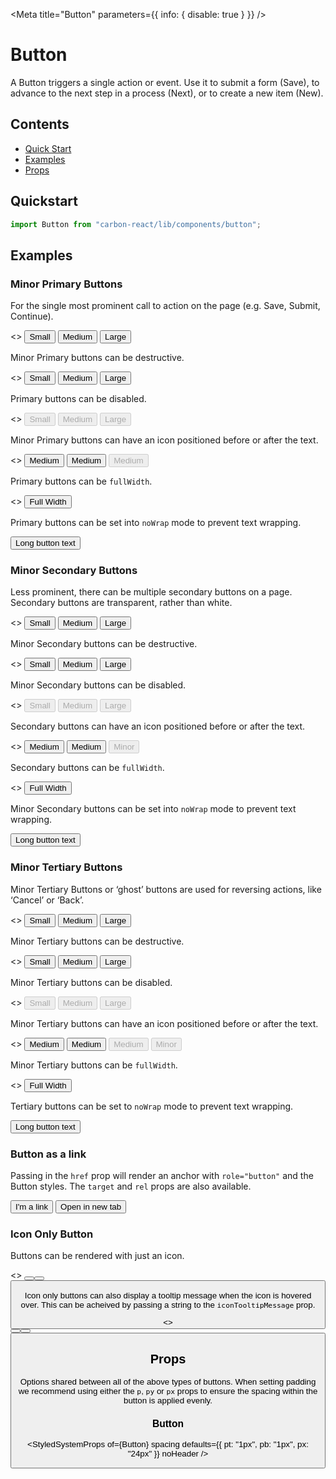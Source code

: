 
<Meta title="Button" parameters={{ info: { disable: true } }} />

# Button

A Button triggers a single action or event.
Use it to submit a form (Save), to advance to the next step in a process (Next), or to create a new item (New).

## Contents

- [Quick Start](#quick-start)
- [Examples](#examples)
- [Props](#props)

## Quickstart

```javascript
import Button from "carbon-react/lib/components/button";
```

## Examples

### Minor Primary Buttons

For the single most prominent call to action on the page (e.g. Save, Submit, Continue).

<Canvas>
  <Story name="minor/primary">
    <>
      <Button mt={2} buttonType="primary" isMinor={true} size="small">
        Small
      </Button>
      <Button mt={2} buttonType="primary" isMinor={true} ml={2}>
        Medium
      </Button>
      <Button mt={2} buttonType="primary" isMinor={true} size="large" ml={2}>
        Large
      </Button>
    </>
  </Story>
</Canvas>

Minor Primary buttons can be destructive.

<Canvas>
  <Story name="minor/primary/destructive">
    <>
      <Button mt={2} buttonType="primary" isMinor={true} destructive size="small">
        Small
      </Button>
      <Button mt={2} buttonType="primary" isMinor={true} destructive ml={2}>
        Medium
      </Button>
      <Button mt={2} buttonType="primary" isMinor={true} destructive size="large" ml={2}>
        Large
      </Button>
    </>
  </Story>
</Canvas>

Primary buttons can be disabled.

<Canvas>
  <Story name="minor/primary/disabled">
    <>
      <Button mt={2} buttonType="primary" isMinor={true} disabled size="small">
        Small
      </Button>
      <Button mt={2} buttonType="primary" isMinor={true} disabled ml={2}>
        Medium
      </Button>
      <Button mt={2} buttonType="primary" isMinor={true} disabled size="large" ml={2}>
        Large
      </Button>
    </>
  </Story>
</Canvas>

Minor Primary buttons can have an icon positioned before or after the text.

<Canvas>
  <Story name="minor/primary/icon">
    <>
      <Button mt={2} buttonType="primary" isMinor={true} iconType="print">
        Medium
      </Button>
      <Button
        mt={2}
        buttonType="primary"
        destructive
        iconType="delete"
        iconPosition="after"
        ml={2}
        isMinor={true}
      >
        Medium
      </Button>
      <Button
        mt={2}
        buttonType="primary"
        disabled
        iconType="print"
        iconPosition="after"
        ml={2}
        isMinor={true}
      >
        Medium
      </Button>
    </>
  </Story>
</Canvas>

Primary buttons can be `fullWidth`.

<Canvas>
  <Story name="minor/primary/full-width">
    <>
      <Button mt={2} buttonType="primary" isMinor={true} fullWidth>
        Full Width
      </Button>
    </>
  </Story>
</Canvas>

Primary buttons can be set into `noWrap` mode to prevent text wrapping.

<Canvas>
  <Story name="minor/primary/noWrap">
    <Button mt={2} buttonType="primary" isMinor={true} noWrap>
      Long button text
    </Button>
  </Story>
</Canvas>

### Minor Secondary Buttons

Less prominent, there can be multiple secondary buttons on a page.
Secondary buttons are transparent, rather than white.

<Canvas>
  <Story name="minor/secondary">
    <>
      <Button mt={2} size="small" isMinor={true} ml={2}>
        Small
      </Button>
      <Button mt={2} ml={2} isMinor={true}>
        Medium
      </Button>
      <Button mt={2} size="large" ml={2} isMinor={true}>
        Large
      </Button>
    </>
  </Story>
</Canvas>

Minor Secondary buttons can be destructive.

<Canvas>
  <Story name="minor/secondary/destructive">
    <>
      <Button mt={2} destructive size="small" isMinor={true} ml={2}>
        Small
      </Button>
      <Button mt={2} destructive ml={2} isMinor={true}>
        Medium
      </Button>
      <Button mt={2} destructive size="large" ml={2} isMinor={true}>
        Large
      </Button>
    </>
  </Story>
</Canvas>

Minor Secondary buttons can be disabled.

<Canvas>
  <Story name="minor/secondary/disabled">
    <>
      <Button mt={2} size="small" disabled isMinor={true} ml={2}>
        Small
      </Button>
      <Button mt={2} disabled ml={2} isMinor={true}>
        Medium
      </Button>
      <Button mt={2} size="large" disabled ml={2} isMinor={true}>
        Large
      </Button>
    </>
  </Story>
</Canvas>

Secondary buttons can have an icon positioned before or after the text.

<Canvas>
  <Story name="minor/secondary/icon">
    <>
      <Button mt={2} iconType="print" isMinor={true} ml={2}>
        Medium
      </Button>
      <Button mt={2} destructive iconType="delete" iconPosition="after" ml={2} isMinor={true}>
        Medium
      </Button>
      <Button mt={2} disabled iconType="print" iconPosition="after" ml={2} isMinor={true}>
        Minor
      </Button>
    </>
  </Story>
</Canvas>

Secondary buttons can be `fullWidth`.

<Canvas>
  <Story name="minor/secondary/full-width">
    <>
      <Button mt={2} buttonType="secondary" fullWidth>
        Full Width
      </Button>
    </>
  </Story>
</Canvas>

Minor Secondary buttons can be set into `noWrap` mode to prevent text wrapping.

<Canvas>
  <Story name="minor/secondary/noWrap" parameters={{ chromatic: { disable: true } }}>
    <Button mt={2} buttonType="secondary" isMinor={true} noWrap>
      Long button text
    </Button>
  </Story>
</Canvas>

### Minor Tertiary Buttons

Minor Tertiary Buttons or ‘ghost’ buttons are used for reversing actions, like ‘Cancel’ or ‘Back’.

<Canvas>
  <Story name="minor/tertiary">
    <>
      <Button mt={2} buttonType="tertiary" size="small" isMinor={true} ml={2}>
        Small
      </Button>
      <Button mt={2} buttonType="tertiary" ml={2} isMinor={true}>
        Medium
      </Button>
      <Button mt={2} buttonType="tertiary" size="large" ml={2} isMinor={true}>
        Large
      </Button>
    </>
  </Story>
</Canvas>

Minor Tertiary buttons can be destructive.

<Canvas>
  <Story name="minor/tertiary/destructive">
    <>
      <Button mt={2} buttonType="tertiary" destructive size="small" isMinor={true} ml={2}>
        Small
      </Button>
      <Button mt={2} buttonType="tertiary" destructive ml={2} isMinor={true}>
        Medium
      </Button>
      <Button mt={2} buttonType="tertiary" destructive size="large" ml={2} isMinor={true}>
        Large
      </Button>
    </>
  </Story>
</Canvas>

Minor Tertiary buttons can be disabled.

<Canvas>
  <Story name="minor/tertiary/disabled">
    <>
      <Button mt={2} buttonType="tertiary" disabled size="small" isMinor={true} ml={2}>
        Small
      </Button>
      <Button mt={2} buttonType="tertiary" disabled ml={2} isMinor={true}>
        Medium
      </Button>
      <Button mt={2} buttonType="tertiary" disabled size="large" ml={2} isMinor={true}>
        Large
      </Button>
    </>
  </Story>
</Canvas>

Minor Tertiary buttons can have an icon positioned before or after the text.

<Canvas>
  <Story name="minor/tertiary/icon">
    <>
      <Button mt={2} buttonType="tertiary" iconType="print" isMinor={true} ml={2}>
        Medium
      </Button>
      <Button
        mt={2}
        buttonType="tertiary"
        destructive
        iconType="delete"
        iconPosition="after"
        ml={2}
        isMinor={true}
      >
        Medium
      </Button>
      <Button
        mt={2}
        buttonType="tertiary"
        disabled
        iconType="print"
        iconPosition="after"
        ml={2}
        isMinor={true}
      >
        Medium
      </Button>
      <Button
        mt={2}
        buttonType="tertiary"
        disabled
        iconType="print"
        iconPosition="after"
        ml={2}
        isMinor={true}
      >
        Minor
      </Button>
    </>
  </Story>
</Canvas>

Minor Tertiary buttons can be `fullWidth`.

<Canvas>
  <Story name="minor/tertiary/full-width">
    <>
      <Button mt={2} buttonType="tertiary" isMinor={true} fullWidth>
        Full Width
      </Button>
    </>
  </Story>
</Canvas>

Tertiary buttons can be set to `noWrap` mode to prevent text wrapping.

<Canvas>
  <Story name="minor/tertiary/noWrap" parameters={{ chromatic: { disable: true } }}>
    <Button mt={2} buttonType="tertiary" isMinor={true} noWrap>
      Long button text
    </Button>
  </Story>
</Canvas>

### Button as a link

Passing in the `href` prop will render an anchor with `role="button"` and the Button styles. The `target` and `rel` props are also available.

<Canvas>
  <Story name="minor/as a link">
    <Button mt={2} buttonType="primary" isMinor={true} href="/">
      I'm a link
    </Button>
    <Button
      mt={2}
      buttonType="primary"
      href="/"
      target="_blank"
      rel="noopener noreferrer"
      isMinor={true}
      ml={4}
    >
      Open in new tab
    </Button>
  </Story>
</Canvas>

### Icon Only Button

Buttons can be rendered with just an icon.

<Canvas>
  <Story name="minor/icon only button">
    <>
      <Button
        mt={2}
        buttonType="primary"
        size="small"
        iconType="bin"
        aria-label="Delete"
      />
      <Button mt={2} destructive ml={2} iconType="bin" aria-label="Delete" />
      <Button
        mt={2}
        buttonType="dashed"
        size="large"
        ml={2}
        iconType="bin"
        aria-label="Delete"
      />
    </>
  </Story>
</Canvas>

Icon only buttons can also display a tooltip message when the icon is hovered over. This can be acheived by passing a string to the `iconTooltipMessage` prop.

<Canvas>
  <Story
    name="minor/icon only button with tooltip"
    parameters={{ chromatic: { disable: true } }}
  >
    <>
      <Button
        mt={2}
        buttonType="primary"
        size="small"
        iconType="bin"
        iconTooltipMessage="This is a tooltip"
        isMinor={true}
        aria-label="Delete"
      />
      <Button
        destructive
        ml={2}
        iconType="bin"
        iconTooltipMessage="This is a tooltip"
        isMinor={true}
        aria-label="Delete"
      />
      <Button
        mt={2}
        buttonType="dashed"
        size="large"
        ml={2}
        iconType="bin"
        iconTooltipMessage="This is a tooltip"
        isMinor={true}
        aria-label="Delete"
      />
    </>
  </Story>
</Canvas>


## Props

Options shared between all of the above types of buttons. When setting padding we recommend using either the `p`, `py`
or `px` props to ensure the spacing within the button is applied evenly.

### Button

<StyledSystemProps
  of={Button}
  spacing
  defaults={{ pt: "1px", pb: "1px", px: "24px" }}
  noHeader
/>

